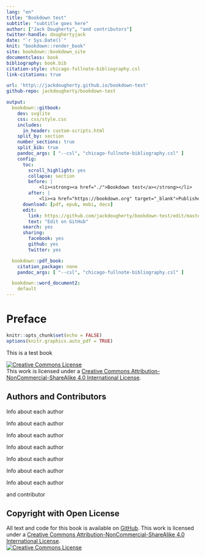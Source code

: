 ```yaml
---
lang: "en"
title: "Bookdown test"
subtitle: "subtitle goes here"
author: ["Jack Dougherty", "and contributors"]
twitter-handle: doughertyjack
date: "`r Sys.Date()`"
knit: "bookdown::render_book"
site: bookdown::bookdown_site
documentclass: book
bibliography: book.bib
citation-style: chicago-fullnote-bibliography.csl
link-citations: true

url: 'http\://jackdougherty.github.io/bookdown-test'
github-repo: jackdougherty/bookdown-test

output:
  bookdown::gitbook:
    dev: svglite
    css: css/style.css
    includes:
      in_header: custom-scripts.html
    split_by: section
    number_sections: true
    split_bib: true
    pandoc_args: [ "--csl", "chicago-fullnote-bibliography.csl" ]
    config:
      toc:
        scroll_highlight: yes
        collapse: section
        before: |
            <li><strong><a href="./">Bookdown test</a></strong></li>
        after: |
            <li><a href="https://bookdown.org" target="_blank">Published with bookdown</a></li>
      download: [pdf, epub, mobi, docx]
      edit:
        link: https://github.com/jackdougherty/bookdown-test/edit/master/%s
        text: "Edit on GitHub"
      search: yes
      sharing:
        facebook: yes
        github: yes
        twitter: yes

  bookdown::pdf_book:
    citation_package: none
    pandoc_args: [ "--csl", "chicago-fullnote-bibliography.csl" ]

  bookdown::word_document2:
    default
---
```

# Preface {-}
<!-- R global options: each R chunk image to display without code (no echo); display PDF version over JPG/PNG when available -->
```r
knitr::opts_chunk$set(echo = FALSE)
options(knitr.graphics.auto_pdf = TRUE)
```
This is a test book

<a rel="license" href="http://creativecommons.org/licenses/by-nc-sa/4.0/"><img alt="Creative Commons License" style="border-width:0" src="https://i.creativecommons.org/l/by-nc-sa/4.0/80x15.png" /></a><br />This work is licensed under a <a rel="license" href="http://creativecommons.org/licenses/by-nc-sa/4.0/">Creative Commons Attribution-NonCommercial-ShareAlike 4.0 International License</a>.

## Authors and Contributors {-}

Info about each author

Info about each author

Info about each author

Info about each author

Info about each author

Info about each author

Info about each author

and contributor

## Copyright with Open License {-}

All text and code for this book is available on [GitHub](https://github.com/jackdougherty/bookdown-test).  This work is licensed under a <a rel="license" href="http://creativecommons.org/licenses/by-nc-sa/4.0/">Creative Commons Attribution-NonCommercial-ShareAlike 4.0 International License</a>.<br>
<a rel="license" href="http://creativecommons.org/licenses/by-nc-sa/4.0/"><img alt="Creative Commons License" style="border-width:0" src="https://i.creativecommons.org/l/by-nc-sa/4.0/80x15.png" /></a>
